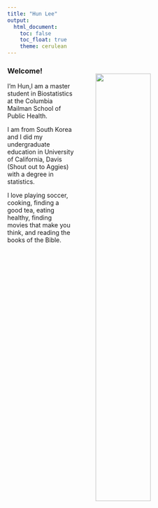 ```yaml
---
title: "Hun Lee"
output: 
  html_document:
    toc: false
    toc_float: true
    theme: cerulean
---
```


<img src="images/image2.jpg" style="width:50%" Align = "right" HSPACE="50" VSPACE="25" />

### Welcome! 

I'm Hun,I am a master student in Biostatistics at the Columbia Mailman School of Public Health. 

I am from South Korea and I did my undergraduate education in University of California, Davis (Shout out to Aggies) with a degree in statistics. 

I love playing soccer, cooking, finding a good tea, eating healthy, finding movies that make you think, and reading the books of the Bible. 


